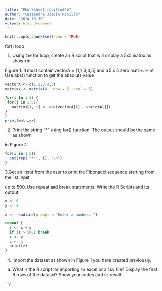 ```yaml
---
title: "RWorksheet_rocillo#4b"
author: "Cassandra Jielin Rocillo"
date: "2024-10-30"
output: html_document
---
```


```r
knitr::opts_chunk$set(echo = TRUE)
```

for() loop

1. Using the for loop, create an R script that will display a 5x5 matrix as shown in

Figure 1. It must contain vectorA = [1,2,3,4,5] and a 5 x 5 zero matrix.
Hint Use abs() function to get the absolute value

```r
vectorA <- c(1,2,3,4,5)
matrixx <- matrix(0, nrow = 5, ncol = 5)

for(i in 1:5) {
 for(j in 1:5){
   matrixx[i, j] <- abs(vectorA[i] - vectorA[j])
}
}
print(matrixx)
```

2. Print the string "*" using for() function. The output should be the same as shown

in Figure 2.

```r
for(i in 1:5){
  cat(rep('"*"', i), "\n")
}
```

3.Get an input from the user to print the Fibonacci sequence starting from the 1st input

up to 500. Use repeat and break statements. Write the R Scripts and its output

```r
x <- 0
y <- 1

z <- readline(prompt = "Enter a number: ")

repeat {
  z <- x + y 
  if (z > 500) break
  x <- y
  y <- z
  print(z)
}
```

4. Import the dataset as shown in Figure 1 you have created previously.

a. What is the R script for importing an excel or a csv file? Display the first 6 rows of the dataset? Show your codes and its result.

```r

